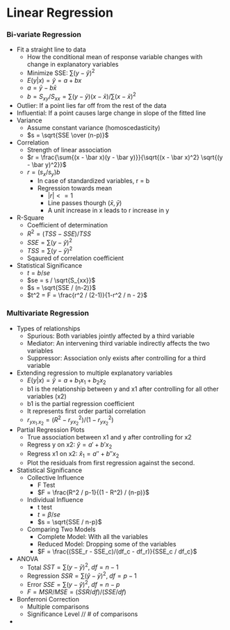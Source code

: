 # Linear Regression

### Bi-variate Regression

- Fit a straight line to data
    - How the conditional mean of response variable changes with change in explanatory variables
    - Minimize SSE: $\sum (y - \hat y)^2$ 
    - $E(y|x) = \hat y = a + bx$
    - $a = \bar y - b \bar x$
    - $b = S_{xy} / S_{xx} = \sum (y-\bar y)(x - \bar x) / \sum (x - \bar x)^2$
- Outlier: If a point lies far off from the rest of the data
- Influential: If a point causes large change in slope of the fitted line
- Variance
    - Assume constant variance (homoscedasticity)
    - $s = \sqrt{SSE \over (n-p)}$
- Correlation
    - Strength of linear association
    - $r = \frac{\sum{(x - \bar x)(y - \bar y)}}{\sqrt{(x - \bar x)^2} \sqrt{(y - \bar y)^2}}$
    - $r = (s_x / s_y) b$
        - In case of standardized variables, r = b
        - Regression towards mean
            - $|r| <= 1$
            - Line passes thourgh $(\bar x, \bar y)$
            - A unit increase in x leads to r increase in y
- R-Square
    - Coefficient of determination 
    - $R^2 = (TSS - SSE) / TSS$
    - $SSE = \sum(y - \hat y)^2$
    - $TSS = \sum(y - \bar y)^2$
    - Sqaured of correlation coefficient
- Statistical Significance
    - $t = b / se$ 
    - $se = s / \sqrt{S_{xx}}$
    - $s = \sqrt{SSE / (n-2)}$
    - $t^2 = F = \frac{r^2 / (2-1)}{1-r^2 / n - 2}$

### Multivariate Regression

- Types of relationships
    - Spurious: Both variables jointly affected by a third variable
    - Mediator: An intervening third variable indirectly affects the two variables
    - Suppressor: Association only exists after controlling for a third variable
- Extending regression to multiple explanatory variables
    - $E(y|x) = \hat y = a + b_1 x_1 + b_2 x_2$ 
    - b1 is the relationship between y and x1 after controlling for all other variables (x2)
    - b1 is the partial regression coefficient
    - It represents first order partial correlation 
    - $r_{yx_1.x_2}= (R^2 - r^2_{yx_2}) / (1 - r^2_{yx_2})$
- Partial Regression Plots
    - True association between x1 and y after controlling for x2
    - Regress y on x2: $\hat y = a' + b'x_2$
    - Regress x1 on x2: $\hat x_1 = a'' + b'' x_2$
    - Plot the residuals from first regression against the second.
- Statistical Significance
    - Collective Influence
        - F Test
        - $F = \frac{R^2 / p-1}{(1 - R^2) / (n-p)}$
    - Individual Influence
        - t test
        - $t = \beta / se$
        - $s = \sqrt{SSE / n-p}$
    - Comparing Two Models
        - Complete Model: With all the variables 
        - Reduced Model: Dropping some of the variables
        - $F = \frac{(SSE_r - SSE_c)/(df_c - df_r)}{SSE_c / df_c}$
- ANOVA
    - Total $SST = \sum (y - \bar y)^2, \; df = n-1$ 
    - Regression $SSR = \sum (\hat y - \bar y)^2, \; df = p-1$ 
    - Error $SSE = \sum (y - \hat y)^2, \; df = n-p$ 
    - $F = MSR / MSE = (SSR / df) / (SSE / df)$
- Bonferroni Correction
    - Multiple comparisons
    - Significance Level // # of comparisons
- 